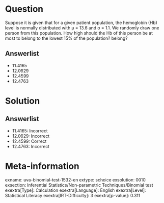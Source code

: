 Question
========

Suppose it is given that for a given patient population, the hemoglobin (Hb) level is normally distributed with μ = 13.6 and σ = 1.1. We randomly draw one person from this population. How high should the Hb of this person be at most to belong to the lowest 15% of the population? belong?

Answerlist
----------

* 11.4165
* 12.0929
* 12.4599
* 12.4763

Solution
========

Answerlist
----------

* 11.4165: Incorrect
* 12.0929: Incorrect
* 12.4599: Correct
* 12.4763: Incorrect

Meta-information
================
exname: uva-binomial-test-1532-en
extype: schoice
exsolution: 0010
exsection: Inferential Statistics/Non-parametric Techniques/Binomial test
exextra[Type]: Calculation
exextra[Language]: English
exextra[Level]: Statistical Literacy
exextra[IRT-Difficulty]: 3
exextra[p-value]: 0.311
